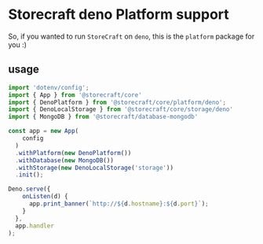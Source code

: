 # **Storecraft** deno Platform support

So, if you wanted to run `StoreCraft` on `deno`, this is the `platform`
package for you :)


## usage

```js
import 'dotenv/config';
import { App } from '@storecraft/core'
import { DenoPlatform } from '@storecraft/core/platform/deno';
import { DenoLocalStorage } from '@storecraft/core/storage/deno'
import { MongoDB } from '@storecraft/database-mongodb'

const app = new App(
    config
  )
  .withPlatform(new DenoPlatform())
  .withDatabase(new MongoDB())
  .withStorage(new DenoLocalStorage('storage'))
  .init();

Deno.serve({
    onListen(d) {
      app.print_banner(`http://${d.hostname}:${d.port}`);
    }
  },
  app.handler
);

```
